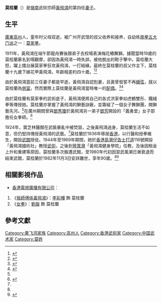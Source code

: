 {{東亞女性歷史人物
|名稱 =莫桂蘭
|身份 =
|國家 =大清帝國、中華民國、大英帝國
|屆數 =
|最高職務 =
|前任 = 
|繼任 = 
|畫像=
|說明=
|姓=[[莫姓|莫]]
|名=桂蘭
|姓名=
|字=
|官職 =
|封爵 =
|封號 =
|位號=
|位階
|御稱號 =<!--日本皇族之稱號-->
|宮號1 =<!--日本皇族之宮號-->
|宮號2 =<!--朝鮮王族之宮號-->
|封地 =
|神號 =
|尊號 =
|族裔 = 
|旗籍 =<!--清朝旗人專用-->
|氏族 =
|府邸 =
|世系 = 
|初名 =
|乳名 =<!--日本、朝鮮、琉球以外人物用-->
|幼名 =<!--日本人用-->
|兒名 =<!--朝鮮人用-->
|童名 =<!--琉球人用-->
|小字=
|號=
|法號=
|院號=
|其他名號=
|出生年={{birth date|1892|10|15}}
|出生地={{QING}}[[广东省|广东省]][[高州府|高州府]]
|婚年=1915年
|逝世年={{death date and age|1982|11|3|1892|10|15}}
|逝世地={{HKG-1959}}
|諡號=
|墳墓=
|父親=
|嫡母=
|母親=
|夫=[[黃飛鴻|黃飛鴻]]（1847年－1925年）
|婚姻名份=[[側室|側室]]（實為繼室）
|夫之父=[[黄麒英|黄麒英]]（1810年－1886年）
|夫之母=
|夫之嫡母=
|夫之元配=羅氏
|夫之正室=
|夫之繼室=馬氏、岑氏
|夫之平妻=
|夫之側室=
|兄弟=
|姊妹=
|嫡兄弟=
|嫡姊妹=
|庶兄弟=
|庶姊妹=
|同胞兄弟=
|同胞姊妹=
|異母兄弟=
|異母姊妹=
|異父兄弟=
|異父姊妹=
|繼兄弟=
|繼姊妹=
|子=
|女=
|養子=[[李燦窩|李燦窩]]
|養女=
|繼子=[[黄汉林|黄汉林]]、[[黄汉森|黄汉森]]、[[黄汉枢|黄汉枢]]、[[黄汉熙|黄汉熙]]
|繼女=
|其他親屬 =
|經歷 =*[[洪拳|洪拳]]
*[[莫家拳|莫家拳]]
*[[虎鹤拳|虎鹤拳]]
*[[铁线拳|铁线拳]]
*[[四象标龙棍|四象标龙棍]] 
|著作 =
|注釋=}}

'''莫桂蘭'''（{{bd|1892年|10月15日|1982年|11月3日}}）是[[嶺南|嶺南]]武術宗師[[黃飛鴻|黃飛鴻]]的第四任[[妻子|妻子]]。

==生平==
[[广东省|廣東]][[高州市|高州]]人，童年时父母双逝，被广州开武馆的叔父收养和接养，自幼练[[南拳|南拳]][[五大门派|五大门派]]之一：[[莫家拳|莫家拳]]。

1911年，黃飛鴻在端午節龍舟賽後跟弟子去校場表演梅花樁舞獅。據聞當時19歲的莫桂蘭慕名到場觀摩，卻因為黃飛鴻一時失誤，被他脫出的鞋子擊中。莫桂蘭大怒，躍上擂台展莫家拳狂攻黃飛鴻，一打結緣。最終在莫桂蘭的叔父作主下，莫桂蘭十九歲下嫁花甲黃飛鴻，年齡相差約四十歲。<ref name="martialab170514">{{Cite web|title=向母親致敬——記南北兩母親武術家|url=https://www.hk01.com/武備志/90942/向母親致敬-記南北兩母親武術家|accessdate=2021-03-09|date=2017-05-14|last=李開泰|work=香港01|language=zh-HK|archive-date=2019-12-11|archive-url=https://web.archive.org/web/20191211153555/https://www.hk01.com/%E6%AD%A6%E5%82%99%E5%BF%97/90942/%E5%90%91%E6%AF%8D%E8%A6%AA%E8%87%B4%E6%95%AC-%E8%A8%98%E5%8D%97%E5%8C%97%E5%85%A9%E6%AF%8D%E8%A6%AA%E6%AD%A6%E8%A1%93%E5%AE%B6|dead-url=no}}</ref><ref>{{cite news|url=https://hk.lifestyle.appledaily.com/lifestyle/columnist/15069223/daily/article/20161204/19853998|title=莫桂蘭怒打黃飛鴻|publisher=蘋果日報|date=2016-12-04|accessdate=2018-02-03|archive-date=2019-07-24|archive-url=https://web.archive.org/web/20190724004141/https://hk.lifestyle.appledaily.com/lifestyle/columnist/15069223/daily/article/20161204/19853998|dead-url=no}}</ref>

由於黃飛鴻當前三任妻子都是早逝，黃飛鴻自認剋妻，且黃曾發誓不再[[繼室|續弦]]，就以莫桂蘭為[[妾|側室]]，然而實際上莫桂蘭是黃飛鴻當時唯一的[[配偶|配偶]]。<ref>{{Cite web|title=黃飛鴻與高州莫桂蘭|url=http://www.gdmm.chinanews.com.cn/article/2007/0123/article_67.html|archiveurl=https://web.archive.org/web/20100121162326/http://www.gdmm.chinanews.com.cn/article/2007/0123/article_67.html|archivedate=2010-01-21|dead-url=yes|access-date=2008-03-21}}</ref><ref name="ming110421">{{cite news|url=http://dailynews.sina.com/bg/chn/chnpolitics/mingpao/20110420/14212386440.html|title=黃飛鴻第四任妻子 於灣仔開設館授徒|publisher=明報|date=2011-04-21|accessdate=2018-02-01|archiveurl=https://web.archive.org/web/20180919220427/http://dailynews.sina.com/bg/chn/chnpolitics/mingpao/20110420/14212386440.html|archivedate=2018-09-19|dead-url=yes}}</ref>

由於莫桂蘭有莫家拳的武術底子，黃飛鴻便將自己的各式洪家拳如虎鶴雙形、鐵綫拳等傳授她。莫桂蘭亦掌握了黃飛鴻的獅藝訣竅，並籌組了一個女子舞獅團，開獅藝先河。<ref name="martialab170514" />在廣州期間曾與[[鄧秀瓊|鄧秀瓊]]於黃飛鴻另一弟子[[鄧芳|鄧芳]]開設的「義勇堂」女子部擔任女拳師。<ref>{{Cite book|title=香港武林名師集|last=陸|first=慧心|publisher=香港武術文藝服務中心|year=2005|isbn=9628541420|location=香港|pages=100}}</ref>

1924年，寶芝林醫館在武裝暴亂中被焚毀，之後黃飛鴻過身，莫桂蘭生活不如意，但仍堅持傳授黃飛鴻的武藝。<ref name="martialab170514" />莫桂蘭於1936年移居[[香港|香港]]，以行醫和授拳維生，開設[[武館|武館]]授徒。1944年至1969年期間，她於[[香港島|香港島]][[灣仔|灣仔]][[告士打道|告士打道]]116號開設「黃飛鴻國術社」教授[[武術|武術]]，之後到[[筲箕灣|筲箕灣]]「黃飛鴻健身學院」任教，及後因租金上升和重建等原因，莫桂蘭多次搬遷武館，至1980年代初因習武風潮日漸衰退而結束武館，莫桂蘭於1982年11月3日安詳離世，享年90歲。<ref name="ming110421" /><ref>{{Cite web|title=香港電台：香港故事-洪拳雜憶|url=http://podcast.rthk.hk/podcast/item_epi.php?pid=716&lang=zh-CN&id=44897|accessdate=2018-02-01|archiveurl=https://web.archive.org/web/20180201192823/http://podcast.rthk.hk/podcast/item_epi.php?pid=716&lang=zh-CN&id=44897|archivedate=2018-02-01|dead-url=yes}}</ref>

==相關影視作品==
*[[香港|香港]][[電視廣播有限公司|電視廣播有限公司]]：
#《[[我師傅係黃飛鴻|我師傅係黃飛鴻]]》：[[李彩樺|李彩樺]] 飾 莫桂蘭
#《[[女拳|女拳]]》：[[刘璇|劉璇]] 飾 莫桂蘭

== 參考文獻 ==
{{Reflist}}

{{DEFAULTSORT:M}}
[[Category:黄飞鸿家族|Category:黄飞鸿家族]]
[[Category:高州人|Category:高州人]]
[[Category:香港武術家|Category:香港武術家]]
[[Category:中国武术家|Category:中国武术家]]
[[Category:莫姓|Category:莫姓]]